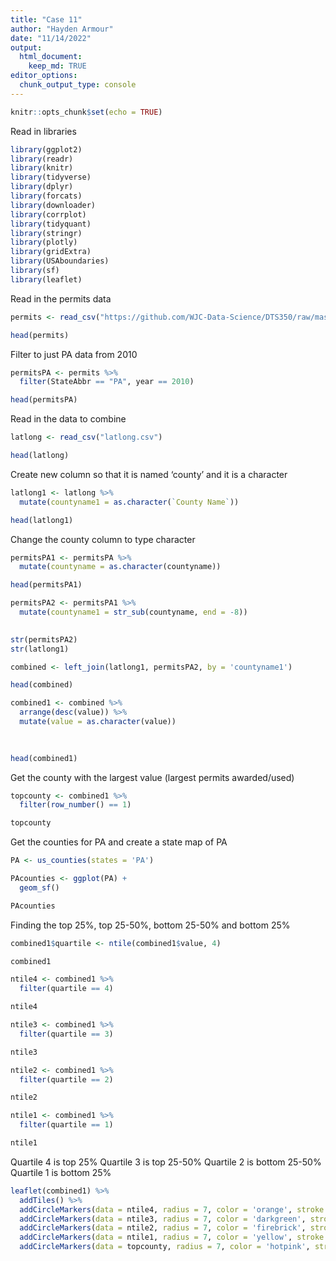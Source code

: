 ```yaml
---
title: "Case 11"
author: "Hayden Armour"
date: "11/14/2022"
output: 
  html_document:
    keep_md: TRUE
editor_options: 
  chunk_output_type: console
---
```


```r
knitr::opts_chunk$set(echo = TRUE)
```

Read in libraries 
```r
library(ggplot2)
library(readr)
library(knitr)
library(tidyverse)
library(dplyr)
library(forcats)
library(downloader)
library(corrplot)
library(tidyquant)
library(stringr)
library(plotly)
library(gridExtra)
library(USAboundaries)
library(sf)
library(leaflet)
```


Read in the permits data
```r
permits <- read_csv("https://github.com/WJC-Data-Science/DTS350/raw/master/permits.csv")

head(permits)
```

Filter to just PA data from 2010
```r
permitsPA <- permits %>%
  filter(StateAbbr == "PA", year == 2010)

head(permitsPA)
```

Read in the data to combine 
```r
latlong <- read_csv("latlong.csv")

head(latlong)
```

Create new column so that it is named 'county' and it is a character
```r
latlong1 <- latlong %>%
  mutate(countyname1 = as.character(`County Name`))

head(latlong1)
```

Change the county column to type character 
```r
permitsPA1 <- permitsPA %>%
  mutate(countyname = as.character(countyname))

head(permitsPA1)

permitsPA2 <- permitsPA1 %>%
  mutate(countyname1 = str_sub(countyname, end = -8))

  
str(permitsPA2)
str(latlong1)
```


```r
combined <- left_join(latlong1, permitsPA2, by = 'countyname1')

head(combined)
```

```r
combined1 <- combined %>%
  arrange(desc(value)) %>%
  mutate(value = as.character(value))
  
  

head(combined1)
```

Get the county with the largest value (largest permits awarded/used)
```r
topcounty <- combined1 %>%
  filter(row_number() == 1)

topcounty
```


Get the counties for PA and create a state map of PA 
```r
PA <- us_counties(states = 'PA')

PAcounties <- ggplot(PA) +
  geom_sf()

PAcounties
```


Finding the top 25%, top 25-50%, bottom 25-50% and bottom 25% 

```r
combined1$quartile <- ntile(combined1$value, 4)

combined1

ntile4 <- combined1 %>%
  filter(quartile == 4)

ntile4

ntile3 <- combined1 %>%
  filter(quartile == 3)

ntile3

ntile2 <- combined1 %>%
  filter(quartile == 2)

ntile2

ntile1 <- combined1 %>%
  filter(quartile == 1)

ntile1
```

Quartile 4 is top 25%
Quartile 3 is top 25-50%
Quartile 2 is bottom 25-50%
Quartile 1 is bottom 25% 

```r

leaflet(combined1) %>%
  addTiles() %>%
  addCircleMarkers(data = ntile4, radius = 7, color = 'orange', stroke = FALSE, fillOpacity = 1, popup = ~value) %>%
  addCircleMarkers(data = ntile3, radius = 7, color = 'darkgreen', stroke = FALSE, fillOpacity = 1, popup = ~value) %>%
  addCircleMarkers(data = ntile2, radius = 7, color = 'firebrick', stroke = FALSE, fillOpacity = 1, popup = ~value) %>%
  addCircleMarkers(data = ntile1, radius = 7, color = 'yellow', stroke = FALSE, fillOpacity = 1, popup = ~value) %>%
  addCircleMarkers(data = topcounty, radius = 7, color = 'hotpink', stroke = FALSE, fillOpacity = 1, popup = ~value) 
```





